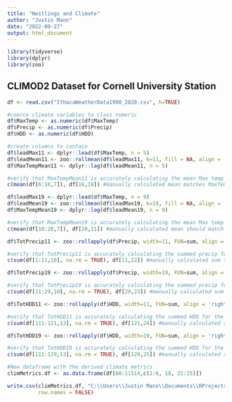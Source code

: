 ```yaml
---
title: "Nestlings and Climate"
author: "Justin Mann"
date: "2022-09-27"
output: html_document
---
```


```r
library(tidyverse)
library(dplyr)
library(zoo)
```

## CLIMOD2 Dataset for Cornell University Station

```r
df <- read.csv("IthacaWeatherData1990_2020.csv", h=TRUE)

#coerce climate variables to class numeric 
df$MaxTemp <- as.numeric(df$MaxTemp)
df$Precip <- as.numeric(df$Precip)
df$HDD <- as.numeric(df$HDD)
```


```r
#create columns to contain
df$leadMax11 <- dplyr::lead(df$MaxTemp, n = 5)
df$leadMean11 <- zoo::rollmean(df$leadMax11, k=11, fill = NA, align = 'right')
df$MaxTempMean11 <- dplyr::lag(df$leadMean11, n = 5)
```


```r
#verify that MaxTempMean11 is accurately calculating the mean Max temp for the previous 11 days.
c(mean(df[6:16,7]), df[16,18]) #manually calculated mean matches MaxTempMean11
```


```r
df$leadMax19 <- dplyr::lead(df$MaxTemp, n = 9)
df$leadMean19 <- zoo::rollmean(df$leadMax19, k=19, fill = NA, align = 'right')
df$MaxTempMean19 <- dplyr::lag(df$leadMean19, n = 9)
```

```r
#verify that MaxTempMean19 is accurately calculating the mean Max temp for the previous 19 days.
c(mean(df[10:28,7]), df[28,21]) #manually calculated mean should match MaxTempMean11
```


```r
df$TotPrecip11 <- zoo::rollapply(df$Precip, width=11, FUN=sum, align = 'right', fill = NA, partial = TRUE, na.rm = TRUE)
```

```r
#verify that TotPrecip11 is accurately calculating the summed precip for the previous 11 days.
c(sum(df[1:11,10], na.rm = TRUE), df[11,22]) #manually calculated sum should match TotPrecip11
```


```r
df$TotPrecip19 <- zoo::rollapply(df$Precip, width=19, FUN=sum, align = 'right', fill = NA, partial = TRUE, na.rm = TRUE)
```

```r
#verify that TotPrecip19 is accurately calculating the summed precip for the previous 19 days.
c(sum(df[11:29,10], na.rm = TRUE), df[29,23]) #manually calculated sum should match TotPrecip19
```


```r
df$TotHDD11 <- zoo::rollapply(df$HDD, width=11, FUN=sum, align = 'right', fill = NA, partial = TRUE, na.rm = TRUE)
```

```r
#verify that TotHDD11 is accurately calculating the summed HDD for the previous 11 days.
c(sum(df[111:121,13], na.rm = TRUE), df[121,24]) #manually calculated sum should match TotHDD11
```


```r
df$TotHDD19 <- zoo::rollapply(df$HDD, width=19, FUN=sum, align = 'right', fill = NA, partial = TRUE, na.rm = TRUE)
```

```r
#verify that TotHDD19 is accurately calculating the summed HDD for the previous 19 days.
c(sum(df[111:129,13], na.rm = TRUE), df[129,25]) #manually calculated sum should match TotHDD19
```


```r
#New dataframe with the derived climate metrics
climMetrics.df <- as.data.frame(df[60:11514,c(1:6, 18, 21:25)])
```


```r
write.csv(climMetrics.df, "C:\\Users\\Justin Mann\\Documents\\RProjects\\CrowBase\\ClimateMetrics.csv",
          row.names = FALSE)
```


